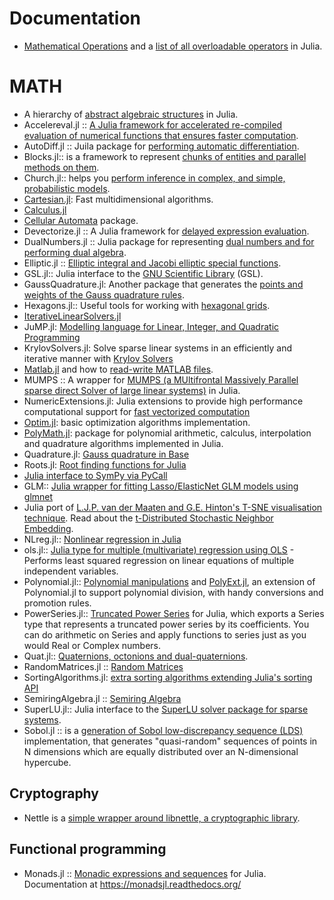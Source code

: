 = Documentation =
* [http://docs.julialang.org/en/release-0.2/manual/mathematical-operations/ Mathematical Operations] and a [https://github.com/JuliaLang/julia/blob/master/src/julia-parser.scm#L1-L19 list of all overloadable operators] in Julia.


= MATH =
* A hierarchy of [https://github.com/alrahimi/algebra/ abstract algebraic structures] in Julia.
* Accelereval.jl :: [https://github.com/lindahua/Accelereval.jl  A Julia framework for accelerated re-compiled evaluation of numerical functions that ensures faster computation].
* AutoDiff.jl :: Juila package for [https://github.com/scidom/AutoDiff.jl performing automatic differentiation].
* Blocks.jl:: is a framework to represent [https://github.com/tanmaykm/Blocks.jl chunks of entities and parallel methods on them].
* Church.jl:: helps you [https://github.com/LaurenceA/Church.jl perform inference in complex, and simple, probabilistic models].
* [https://github.com/timholy/Cartesian.jl Cartesian.jl]: Fast multidimensional algorithms.
* [https://github.com/johnmyleswhite/Calculus.jl Calculus.jl]
* [https://github.com/natj/CellularAutomata.jl Cellular Automata] package.
* Devectorize.jl :: A Julia framework for [https://github.com/lindahua/Devectorize.jl delayed expression evaluation].
* DualNumbers.jl :: Julia package for representing [https://github.com/scidom/DualNumbers.jl dual numbers and for performing dual algebra].
* Elliptic.jl :: [https://github.com/nolta/Elliptic.jl  Elliptic integral and Jacobi elliptic special functions].
* GSL.jl:: Julia interface to the [https://github.com/jiahao/GSL.jl GNU Scientific Library] (GSL).
* GaussQuadrature.jl: Another package that generates the [https://github.com/billmclean/GaussQuadrature.jl points and weights of the Gauss quadrature rules].
* Hexagons.jl:: Useful tools for working with [https://github.com/dcjones/Hexagons.jl hexagonal grids].
* [https://github.com/andreasnoackjensen/IterativeLinearSolvers.jl IterativeLinearSolvers.jl]
* JuMP.jl: [https://github.com/IainNZ/JuMP.jl Modelling language for Linear, Integer, and Quadratic Programming]
* KrylovSolvers.jl: Solve sparse linear systems in an efficiently and iterative manner with [https://github.com/cfbaptista/KrylovSolvers.jl Krylov Solvers]
* [https://github.com/lindahua/MATLAB.jl Matlab.jl] and how to [https://github.com/lindahua/MATLAB.jl#readwrite-mat-files read-write MATLAB files].
* MUMPS :: A wrapper for [https://github.com/lruthotto/MUMPS MUMPS (a MUltifrontal Massively Parallel sparse direct Solver of large linear systems)] in Julia.
* NumericExtensions.jl: Julia extensions to provide high performance computational support for [https://github.com/lindahua/NumericExtensions.jl fast vectorized computation]
* [https://github.com/JuliaOpt/Optim.jl Optim.jl]: basic optimization algorithms implementation.
* [https://github.com/cfbaptista/PolyMath.jl PolyMath.jl]: package for polynomial arithmetic, calculus, interpolation and quadrature algorithms implemented in Julia.
* Quadrature.jl: [https://github.com/kofron/Quadrature.jl Gauss quadrature in Base]
* Roots.jl: [https://github.com/JuliaLang/Roots.jl Root finding functions for Julia]
* [https://github.com/jverzani/SymPy.jl Julia interface to SymPy via PyCall]
* GLM:: [https://github.com/simonster/Glmnet.jl Julia wrapper for fitting Lasso/ElasticNet GLM models using glmnet]
* Julia port of [https://github.com/lejon/TSne.jl  L.J.P. van der Maaten and G.E. Hinton's T-SNE visualisation technique]. Read about the [http://homepage.tudelft.nl/19j49/t-SNE.html t-Distributed Stochastic Neighbor Embedding].
* NLreg.jl:: [https://github.com/dmbates/NLreg.jl  Nonlinear regression in Julia]
* ols.jl:: [https://github.com/forio/ols.jl Julia type for multiple (multivariate) regression using OLS] - Performs least squared regression on linear equations of multiple independent variables.
* Polynomial.jl:: [https://github.com/vtjnash/Polynomial.jl  Polynomial manipulations] and [https://gist.github.com/mathpup/8514578 PolyExt.jl], an extension of Polynomial.jl to support polynomial division, with handy conversions and promotion rules. 
* PowerSeries.jl:: [https://github.com/jwmerrill/PowerSeries.jl Truncated Power Series] for Julia, which exports a Series type that represents a truncated power series by its coefficients. You can do arithmetic on Series and apply functions to series just as you would Real or Complex numbers.
* Quat.jl:: [https://github.com/forio/Quat.jl Quaternions, octonions and dual-quaternions].
* RandomMatrices.jl :: [https://github.com/jiahao/RandomMatrices.jl Random Matrices]
* SortingAlgorithms.jl: [https://github.com/JuliaLang/SortingAlgorithms.jl extra sorting algorithms extending Julia's sorting API]
* SemiringAlgebra.jl :: [https://github.com/ViralBShah/SemiringAlgebra.jl Semiring Algebra]
* SuperLU.jl:: Julia interface to the [https://github.com/dmbates/SuperLU.jl SuperLU solver package for sparse systems].
* Sobol.jl :: is a [https://github.com/stevengj/Sobol.jl  generation of Sobol low-discrepancy sequence (LDS)] implementation, that generates "quasi-random" sequences of points in N dimensions which are equally distributed over an N-dimensional hypercube.



== Cryptography ==
* Nettle is a [https://github.com/staticfloat/Nettle.jl  simple wrapper around libnettle, a cryptographic library].


== Functional programming ==
* Monads.jl :: [https://github.com/pao/Monads.jl Monadic expressions and sequences] for Julia. Documentation at [https://monadsjl.readthedocs.org/ https://monadsjl.readthedocs.org/]



